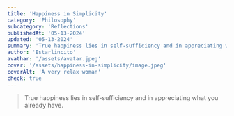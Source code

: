 ```yaml
---
title: 'Happiness in Simplicity'
category: 'Philosophy'
subcategory: 'Reflections'
publishedAt: '05-13-2024'
updated: '05-13-2024'
summary: 'True happiness lies in self-sufficiency and in appreciating what you already have'
author: 'Estarlincito'
avathar: '/assets/avatar.jpeg'
cover: '/assets/happiness-in-simplicity/image.jpeg'
coverAlt: 'A very relax woman'
check: true
---
```


<Introduction>

> True happiness lies in self-sufficiency and in appreciating what you already have.

</Introduction>

<Contents>

<Audio src='/assets/happiness-in-simplicity/audio.mp3' type='audio/mp3' />

_The satisfaction you feel when you do things for yourself is immense: working to earn your own money, then buying what you want._

_Cooking the food you’re going to eat, cleaning the house, organizing everything—when you see the results, you feel that indescribable satisfaction._

_You feel that everything is going well in your life, even though there may be things you’d prefer. But know that those things are not more important than the very act of living._

_So in the end, you learn to enjoy the things you have now, because if you’re not happy with what you have, you won’t be happy with what you think you need. That’s called personal satisfaction._ 🧸

</Contents>

